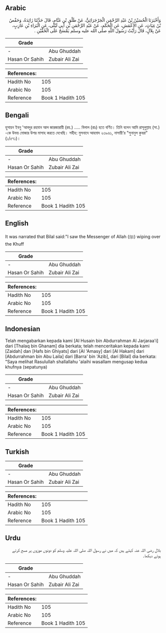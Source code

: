 ## Arabic


<div dir="rtl" lang="ar" style={{fontSize:'larger',backgroundColor:'#f8f9fa',padding:20}}>
وَأَخْبَرَنَا الْحُسَيْنُ بْنُ عَبْدِ الرَّحْمَنِ الْجَرْجَرَائِيُّ، عَنْ طَلْقِ بْنِ غَنَّامٍ، قَالَ حَدَّثَنَا زَائِدَةُ، وَحَفْصُ بْنُ غِيَاثٍ، عَنِ الأَعْمَشِ، عَنِ الْحَكَمِ، عَنْ عَبْدِ الرَّحْمَنِ بْنِ أَبِي لَيْلَى، عَنِ الْبَرَاءِ بْنِ عَازِبٍ، عَنْ بِلاَلٍ، قَالَ رَأَيْتُ رَسُولَ اللَّهِ صلى الله عليه وسلم يَمْسَحُ عَلَى الْخُفَّيْنِ ‏.‏
</div>
<div style={{backgroundColor:'#f8f9fa',padding:20, marginBottom: 10}}><table> <thead> <tr> <th>Grade</th> <th></th> </tr> </thead> <tbody> <tr><td>-</td><td>Abu Ghuddah</td></tr><tr><td>Hasan Or Sahih</td><td>Zubair Ali Zai</td></tr></tbody></table><table> <thead> <tr> <th>References:</th> <th></th> </tr> </thead> <tbody><tr><td>Hadith No</td><td>105</td></tr><tr><td>Arabic No</td><td>105</td></tr><tr><td>Reference</td><td>Book 1 Hadith 105</td></tr></tbody></table></div>

## Bengali


<div dir="ltr" lang="bn" style={{fontSize:'larger',backgroundColor:'#f8f9fa',padding:20}}>
হুসায়ন ইবনু 'আবদুর রহমান আল জারজারায়ী (রহ.) ..... বিলাল (রাঃ) হতে বর্ণিত। তিনি বলেন আমি রাসূলুল্লাহ (সা.) -কে উভয় মোজার উপর মাসাহ করতে দেখেছি। সহীহ: মুসনাদে আহমাদ ২৩৯৬১, নাসায়ী’র "সুনানুল কুবরা” (১/৫৭১)।
</div>
<div style={{backgroundColor:'#f8f9fa',padding:20, marginBottom: 10}}><table> <thead> <tr> <th>Grade</th> <th></th> </tr> </thead> <tbody> <tr><td>-</td><td>Abu Ghuddah</td></tr><tr><td>Hasan Or Sahih</td><td>Zubair Ali Zai</td></tr></tbody></table><table> <thead> <tr> <th>References:</th> <th></th> </tr> </thead> <tbody><tr><td>Hadith No</td><td>105</td></tr><tr><td>Arabic No</td><td>105</td></tr><tr><td>Reference</td><td>Book 1 Hadith 105</td></tr></tbody></table></div>

## English


<div dir="ltr" lang="en" style={{fontSize:'larger',backgroundColor:'#f8f9fa',padding:20}}>
It was narrated that Bilal said:"I saw the Messenger of Allah (ﷺ) wiping over the Khuff
</div>
<div style={{backgroundColor:'#f8f9fa',padding:20, marginBottom: 10}}><table> <thead> <tr> <th>Grade</th> <th></th> </tr> </thead> <tbody> <tr><td>-</td><td>Abu Ghuddah</td></tr><tr><td>Hasan Or Sahih</td><td>Zubair Ali Zai</td></tr></tbody></table><table> <thead> <tr> <th>References:</th> <th></th> </tr> </thead> <tbody><tr><td>Hadith No</td><td>105</td></tr><tr><td>Arabic No</td><td>105</td></tr><tr><td>Reference</td><td>Book 1 Hadith 105</td></tr></tbody></table></div>

## Indonesian


<div dir="ltr" lang="id" style={{fontSize:'larger',backgroundColor:'#f8f9fa',padding:20}}>
Telah mengabarkan kepada kami [Al Husain bin Abdurrahman Al Jarjaraa'i] dari [Thalaq bin Ghanam] dia berkata; telah menceritakan kepada kami [Zaidah] dan [Hafs bin Ghiyats] dari [Al 'Amasy] dari [Al Hakam] dari [Abdurrahman bin Abu Laila] dari [Barra' bin 'Azib], dari [Bilal] dia berkata: "Saya melihat Rasulullah shallallahu 'alaihi wasallam mengusap kedua khufnya (sepatunya)
</div>
<div style={{backgroundColor:'#f8f9fa',padding:20, marginBottom: 10}}><table> <thead> <tr> <th>Grade</th> <th></th> </tr> </thead> <tbody> <tr><td>-</td><td>Abu Ghuddah</td></tr><tr><td>Hasan Or Sahih</td><td>Zubair Ali Zai</td></tr></tbody></table><table> <thead> <tr> <th>References:</th> <th></th> </tr> </thead> <tbody><tr><td>Hadith No</td><td>105</td></tr><tr><td>Arabic No</td><td>105</td></tr><tr><td>Reference</td><td>Book 1 Hadith 105</td></tr></tbody></table></div>

## Turkish


<div dir="ltr" lang="tr" style={{fontSize:'larger',backgroundColor:'#f8f9fa',padding:20}}>

</div>
<div style={{backgroundColor:'#f8f9fa',padding:20, marginBottom: 10}}><table> <thead> <tr> <th>Grade</th> <th></th> </tr> </thead> <tbody> <tr><td>-</td><td>Abu Ghuddah</td></tr><tr><td>Hasan Or Sahih</td><td>Zubair Ali Zai</td></tr></tbody></table><table> <thead> <tr> <th>References:</th> <th></th> </tr> </thead> <tbody><tr><td>Hadith No</td><td>105</td></tr><tr><td>Arabic No</td><td>105</td></tr><tr><td>Reference</td><td>Book 1 Hadith 105</td></tr></tbody></table></div>

## Urdu


<div dir="rtl" lang="ur" style={{fontSize:'larger',backgroundColor:'#f8f9fa',padding:20}}>
بلال رضی اللہ عنہ کہتے ہیں کہ میں نے رسول اللہ صلی اللہ علیہ وسلم کو دونوں موزوں پر مسح کرتے ہوئے دیکھا۔
</div>
<div style={{backgroundColor:'#f8f9fa',padding:20, marginBottom: 10}}><table> <thead> <tr> <th>Grade</th> <th></th> </tr> </thead> <tbody> <tr><td>-</td><td>Abu Ghuddah</td></tr><tr><td>Hasan Or Sahih</td><td>Zubair Ali Zai</td></tr></tbody></table><table> <thead> <tr> <th>References:</th> <th></th> </tr> </thead> <tbody><tr><td>Hadith No</td><td>105</td></tr><tr><td>Arabic No</td><td>105</td></tr><tr><td>Reference</td><td>Book 1 Hadith 105</td></tr></tbody></table></div>